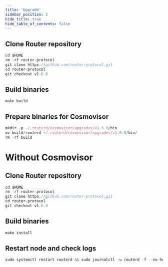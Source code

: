 ```yaml
---
title: 'Upgrade'
sidebar_position: 2
hide_title: true
hide_table_of_contents: false
---
```



<PageTitle
  iconUrl="img/router-icon.svg"
  title="Upgrade"
  chainId="router_9600-1"
  version="v1.6.0"
/>

## Clone Router repository

```js
cd $HOME
rm -rf router-protocol
git clone https://github.com/router-protocol.git
cd router-protocol
git checkout v1.6.0
```

## Build binaries

```js
make build
```

## Prepare binaries for Cosmovisor

```js
mkdir -p ~/.routerd/cosmovisor/upgrades/v1.6.0/bin
mv build/routerd ~/.routerd/cosmovisor/upgrades/v1.6.0/bin/
rm -rf build
```

# Without Cosmovisor

## Clone Router repository

```js
cd $HOME
rm -rf router-protocol
git clone https://github.com/router-protocol.git
cd router-protocol
git checkout v1.6.0
```

## Build binaries

```js
make install
```

## Restart node and check logs

```js
sudo systemctl restart routerd && sudo journalctl -u routerd -f --no-hostname -o cat
```
